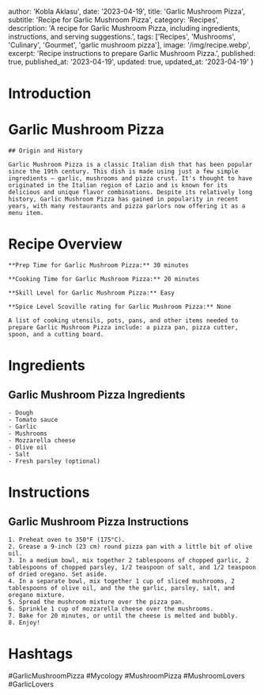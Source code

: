 
  author: 'Kobla Aklasu',
  date: '2023-04-19',
  title: 'Garlic Mushroom Pizza',
  subtitle: 'Recipe for Garlic Mushroom Pizza',
  category: 'Recipes',
  description: 'A recipe for Garlic Mushroom Pizza, including ingredients, instructions, and serving suggestions.',
  tags: ['Recipes', 'Mushrooms', 'Culinary', 'Gourmet', 'garlic mushroom pizza'],
  image: '/img/recipe.webp',
  excerpt: 'Recipe instructions to prepare Garlic Mushroom Pizza.',
  published: true,
  published_at: '2023-04-19',
  updated: true,
  updated_at: '2023-04-19'
}


  # Introduction

# Garlic Mushroom Pizza
    
    ## Origin and History
    
    Garlic Mushroom Pizza is a classic Italian dish that has been popular since the 19th century. This dish is made using just a few simple ingredients — garlic, mushrooms and pizza crust. It's thought to have originated in the Italian region of Lazio and is known for its delicious and unique flavor combinations. Despite its relatively long history, Garlic Mushroom Pizza has gained in popularity in recent years, with many restaurants and pizza parlors now offering it as a menu item.

# Recipe Overview

    **Prep Time for Garlic Mushroom Pizza:** 30 minutes
    
    **Cooking Time for Garlic Mushroom Pizza:** 20 minutes
    
    **Skill Level for Garlic Mushroom Pizza:** Easy
    
    **Spice Level Scoville rating for Garlic Mushroom Pizza:** None
    
    A list of cooking utensils, pots, pans, and other items needed to prepare Garlic Mushroom Pizza include: a pizza pan, pizza cutter, spoon, and a cutting board.

# Ingredients

## Garlic Mushroom Pizza Ingredients
    - Dough
    - Tomato sauce
    - Garlic
    - Mushrooms
    - Mozzarella cheese
    - Olive oil
    - Salt
    - Fresh parsley (optional)

# Instructions

## Garlic Mushroom Pizza Instructions
    
    1. Preheat oven to 350°F (175°C).
    2. Grease a 9-inch (23 cm) round pizza pan with a little bit of olive oil.
    3. In a medium bowl, mix together 2 tablespoons of chopped garlic, 2 tablespoons of chopped parsley, 1/2 teaspoon of salt, and 1/2 teaspoon of dried oregano. Set aside.
    4. In a separate bowl, mix together 1 cup of sliced mushrooms, 2 tablespoons of olive oil, and the the garlic, parsley, salt, and oregano mixture.
    5. Spread the mushroom mixture over the pizza pan.
    6. Sprinkle 1 cup of mozzarella cheese over the mushrooms.
    7. Bake for 20 minutes, or until the cheese is melted and bubbly.
    8. Enjoy!

# Hashtags

#GarlicMushroomPizza #Mycology #MushroomPizza #MushroomLovers #GarlicLovers



